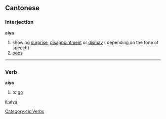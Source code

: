==Cantonese==
===Interjection===
'''aiya'''
# showing [[surprise]], [[disappointment]] or [[dismay]] ( depending on the tone of speech)
# [[oops]]

----

=={{cic}}==
===Verb===
'''aiya'''

#to [[go]]

[[Category:cic:Verbs]]
[[it:aiya]]